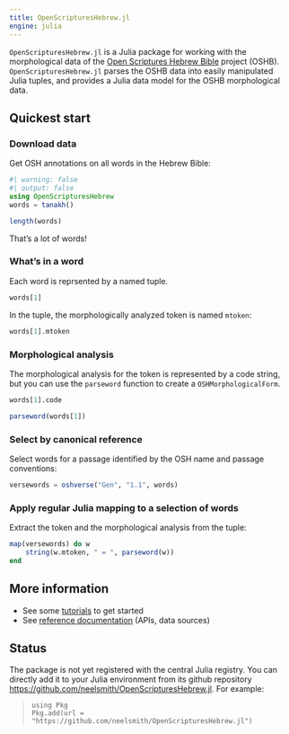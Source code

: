 ```yaml
---
title: OpenScripturesHebrew.jl
engine: julia
---
```



`OpenScripturesHebrew.jl` is a Julia package for working with the morphological data of the [Open Scriptures Hebrew Bible](https://hb.openscriptures.org) project (OSHB). `OpenScripturesHebrew.jl` parses the OSHB data into easily manipulated Julia tuples, and provides a Julia data model for the OSHB morphological data.


## Quickest start

### Download data
Get OSH annotations on all words in the Hebrew Bible:
```julia
#| warning: false
#| output: false
using OpenScripturesHebrew
words = tanakh()
```
```julia
length(words)
```


That's a lot of words!


### What's in a word

Each word is reprsented by a named tuple.

```julia
words[1]
```

In the tuple, the morphologically analyzed token is named `mtoken`:

```julia
words[1].mtoken
```

### Morphological analysis

The morphological analysis for the token is represented by a code string, but you can use the `parseword` function to create a `OSHMorphologicalForm`.

```julia
words[1].code
```

```julia
parseword(words[1])
```


### Select by canonical reference

Select words for a passage identified by the OSH name and passage conventions:

```julia
versewords = oshverse("Gen", "1.1", words)
```


### Apply regular Julia mapping to a selection of words

Extract the token and the morphological analysis from the tuple:


```julia
map(versewords) do w
    string(w.mtoken, " = ", parseword(w))
end
```

## More information

- See some [tutorials](./tutorials/) to get started
- See [reference documentation](./reference/) (APIs, data sources)


## Status

The package is not yet registered with the central Julia registry. You can directly add it to your Julia environment from its github repository [https://github.com/neelsmith/OpenScripturesHebrew.jl](https://github.com/neelsmith/OpenScripturesHebrew.jl). For example:

>
>```
>using Pkg
>Pkg.add(url = "https://github.com/neelsmith/OpenScripturesHebrew.jl")
>```
